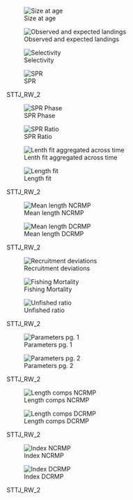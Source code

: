 

::: {#fig-STTJ_RW_2-group1 layout-ncol="2"}
![Size at age](/Scenarios/STTJ_RW_2/plots/bio1_sizeatage.png)

![Observed and expected landings](/Scenarios/STTJ_RW_2/plots/catch3_observed_and_expected_landings_(if_different).png)

![Selectivity](/Scenarios/STTJ_RW_2/plots/sel01_multiple_fleets_length1.png)

![SPR](/Scenarios/STTJ_RW_2/plots/SPR1_series.png)

STTJ_RW_2
:::

::: {#fig-STTJ_RW_2-group2 layout-ncol="2"}
![SPR Phase](/Scenarios/STTJ_RW_2/plots/SPR4_phase.png)

![SPR Ratio](/Scenarios/STTJ_RW_2/plots/SPR3_ratiointerval.png)

![Lenth fit aggregated across time](/Scenarios/STTJ_RW_2/plots/comp_lenfit__aggregated_across_time.png)

![Length fit](/Scenarios/STTJ_RW_2/plots/comp_lenfit__multi-fleet_comparison.png)

STTJ_RW_2
:::

::: {#fig-STTJ_RW_2-group3 layout-ncol="2"}
![Mean length NCRMP](/Scenarios/STTJ_RW_2/plots/comp_lenfit_data_weighting_TA1-8_NCRMP.png)

![Mean length DCRMP](/Scenarios/STTJ_RW_2/plots/comp_lenfit_data_weighting_TA1-8_DCRMP.png)

STTJ_RW_2
:::

::: {#fig-STTJ_RW_2-group4 layout-ncol="2"}
![Recruitment deviations](/Scenarios/STTJ_RW_2/plots/recdevs1_points.png)

![Fishing Mortality](/Scenarios/STTJ_RW_2/plots/ts_summaryF.png)

![Unfished ratio](/Scenarios/STTJ_RW_2/plots/ts9_Fraction_of_unfished_spawning_biomass_with_95_asymptotic_intervals_intervals.png)

STTJ_RW_2
:::

::: {#fig-STTJ_RW_2-group5 layout-ncol="2"}
![Parameters pg. 1](/Scenarios/STTJ_RW_2/plots/parameter_distributions_page1.png)

![Parameters pg. 2](/Scenarios/STTJ_RW_2/plots/parameter_distributions_page2.png)

STTJ_RW_2
:::

::: {#fig-STTJ_RW_2-group6 layout-ncol="2"}
![Length comps NCRMP](/Scenarios/STTJ_RW_2/plots/comp_lenfit_flt2mkt0.png)

![Length comps DCRMP](/Scenarios/STTJ_RW_2/plots/comp_lenfit_flt3mkt0.png)

STTJ_RW_2
:::

::: {#fig-STTJ_RW_2-group7 layout-ncol="2"}
![Index NCRMP](/Scenarios/STTJ_RW_2/plots/index2_cpuefit_NCRMP.png)

![Index DCRMP](/Scenarios/STTJ_RW_2/plots/index2_cpuefit_DCRMP.png)

STTJ_RW_2
:::